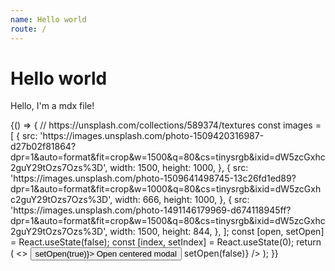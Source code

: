 ```yaml
---
name: Hello world
route: /
---
```



# Hello world

Hello, I'm a mdx file!

<Playground>
  {() => {
    // https://unsplash.com/collections/589374/textures
    const images = [
      {
        src:
          'https://images.unsplash.com/photo-1509420316987-d27b02f81864?dpr=1&auto=format&fit=crop&w=1500&q=80&cs=tinysrgb&ixid=dW5zcGxhc2guY29tOzs7Ozs%3D',
        width: 1500,
        height: 1000,
      },
      {
        src:
          'https://images.unsplash.com/photo-1509641498745-13c26fd1ed89?dpr=1&auto=format&fit=crop&w=1000&q=80&cs=tinysrgb&ixid=dW5zcGxhc2guY29tOzs7Ozs%3D',
        width: 666,
        height: 1000,
      },
      {
        src:
          'https://images.unsplash.com/photo-1491146179969-d674118945ff?dpr=1&auto=format&fit=crop&w=1500&q=80&cs=tinysrgb&ixid=dW5zcGxhc2guY29tOzs7Ozs%3D',
        width: 1500,
        height: 844,
      },
    ];
    const [open, setOpen] = React.useState(false);
    const [index, setIndex] = React.useState(0);
    return (
      <>
        <button className="button" onClick={() => setOpen(true)}>
          Open centered modal
        </button>
        <GooglePhoto open={open} src={images} onClose={() => setOpen(false)} />
      </>
    );
  }}
</Playground>
